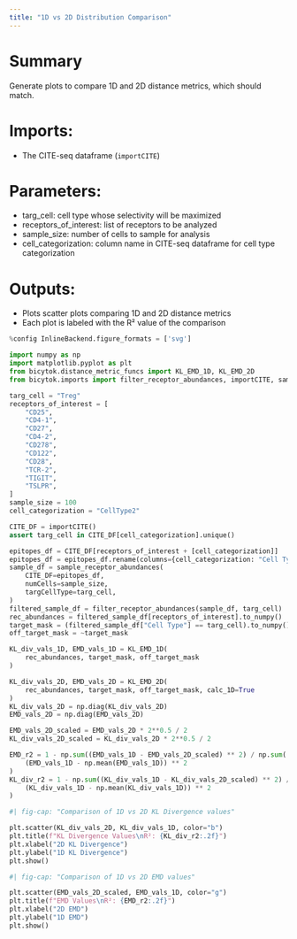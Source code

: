 ```yaml
---
title: "1D vs 2D Distribution Comparison"
---
```


# Summary
Generate plots to compare 1D and 2D distance metrics, which should match.

# Imports:
- The CITE-seq dataframe (`importCITE`)

# Parameters:
- targ_cell: cell type whose selectivity will be maximized
- receptors_of_interest: list of receptors to be analyzed
- sample_size: number of cells to sample for analysis
- cell_categorization: column name in CITE-seq dataframe for cell type categorization

# Outputs:
- Plots scatter plots comparing 1D and 2D distance metrics
- Each plot is labeled with the R² value of the comparison

```python
%config InlineBackend.figure_formats = ['svg']

import numpy as np
import matplotlib.pyplot as plt
from bicytok.distance_metric_funcs import KL_EMD_1D, KL_EMD_2D
from bicytok.imports import filter_receptor_abundances, importCITE, sample_receptor_abundances

targ_cell = "Treg"
receptors_of_interest = [
    "CD25",
    "CD4-1",
    "CD27",
    "CD4-2",
    "CD278",
    "CD122",
    "CD28",
    "TCR-2",
    "TIGIT",
    "TSLPR",
]
sample_size = 100
cell_categorization = "CellType2"

CITE_DF = importCITE()
assert targ_cell in CITE_DF[cell_categorization].unique()

epitopes_df = CITE_DF[receptors_of_interest + [cell_categorization]]
epitopes_df = epitopes_df.rename(columns={cell_categorization: "Cell Type"})
sample_df = sample_receptor_abundances(
    CITE_DF=epitopes_df,
    numCells=sample_size,
    targCellType=targ_cell,
)
filtered_sample_df = filter_receptor_abundances(sample_df, targ_cell)
rec_abundances = filtered_sample_df[receptors_of_interest].to_numpy()
target_mask = (filtered_sample_df["Cell Type"] == targ_cell).to_numpy()
off_target_mask = ~target_mask

KL_div_vals_1D, EMD_vals_1D = KL_EMD_1D(
    rec_abundances, target_mask, off_target_mask
)

KL_div_vals_2D, EMD_vals_2D = KL_EMD_2D(
    rec_abundances, target_mask, off_target_mask, calc_1D=True
)
KL_div_vals_2D = np.diag(KL_div_vals_2D)
EMD_vals_2D = np.diag(EMD_vals_2D)

EMD_vals_2D_scaled = EMD_vals_2D * 2**0.5 / 2
KL_div_vals_2D_scaled = KL_div_vals_2D * 2**0.5 / 2

EMD_r2 = 1 - np.sum((EMD_vals_1D - EMD_vals_2D_scaled) ** 2) / np.sum(
    (EMD_vals_1D - np.mean(EMD_vals_1D)) ** 2
)
KL_div_r2 = 1 - np.sum((KL_div_vals_1D - KL_div_vals_2D_scaled) ** 2) / np.sum(
    (KL_div_vals_1D - np.mean(KL_div_vals_1D)) ** 2
)
```

```python
#| fig-cap: "Comparison of 1D vs 2D KL Divergence values"

plt.scatter(KL_div_vals_2D, KL_div_vals_1D, color="b")
plt.title(f"KL Divergence Values\nR²: {KL_div_r2:.2f}")
plt.xlabel("2D KL Divergence")
plt.ylabel("1D KL Divergence")
plt.show()
```

```python
#| fig-cap: "Comparison of 1D vs 2D EMD values"

plt.scatter(EMD_vals_2D_scaled, EMD_vals_1D, color="g")
plt.title(f"EMD Values\nR²: {EMD_r2:.2f}")
plt.xlabel("2D EMD")
plt.ylabel("1D EMD")
plt.show()
```
